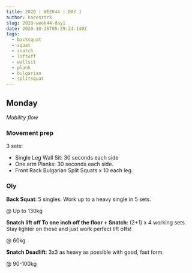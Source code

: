 ```yaml
---
title: 2020 | WEEK44 | DAY 1
author: karesztrk
slug: 2020-week44-day1
date: 2020-10-26T05:39:24.140Z
tags:
  - backsquat
  - squat
  - snatch
  - liftoff
  - wallsit
  - plank
  - bulgarian
  - splitsquat
---
```


## Monday

_Mobility flow_

### Movement prep

3 sets:

- Single Leg Wall Sit: 30 seconds each side
- One arm Planks: 30 seconds each side.
- Front Rack Bulgarian Split Squats x 10 each leg.

### Oly

**Back Squat**: 5 singles. Work up to a heavy single in 5 sets.

@ Up to 130kg

**Snatch lift off To one inch off the floor + Snatch**: (2+1) x 4 working sets. Stay lighter on these and just work perfect lift offs!

@ 60kg

**Snatch Deadlift**: 3x3 as heavy as possible with good, fast form.

@ 90-100kg
